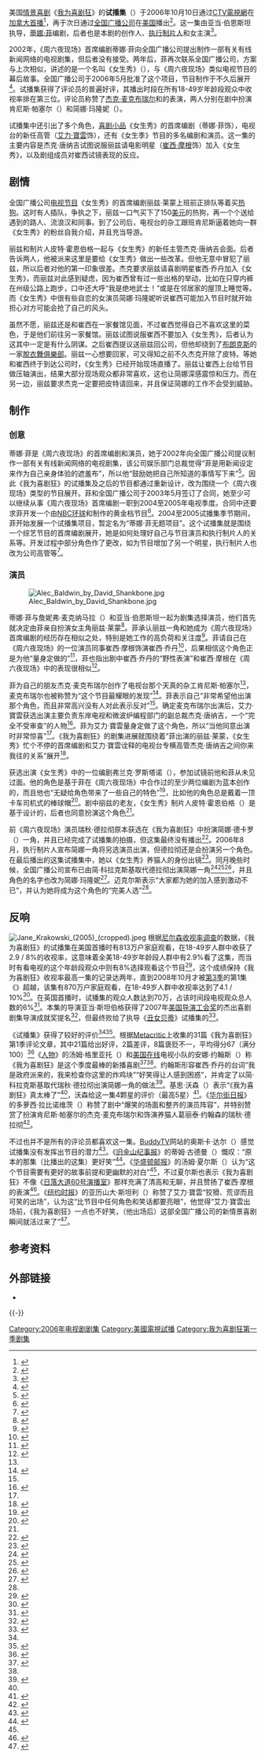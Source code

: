 {{noteTA
|G1=Movie
|G2=Show
|T=zh-cn:试播集 (我为喜剧狂); zh-tw:試播集 (超級製作人); zh-hk:試播集 (娛樂揸Fit人);
|1=zh-cn:我为喜剧狂; zh-tw:超級製作人; zh-hk:娛樂揸Fit人;
|2=zh-hk:珍·嘉露絲姬;zh-cn=简·科拉克斯基;
}}
{{Infobox television episode 
| Title = 试播集
| Series = [[我为喜剧狂|我为喜剧狂]]
| Season = 1
| Episode = 1
| Airdate = 2006年10月10日
| Production = 101
| Writer = [[蒂娜·菲|蒂娜·菲]]
| Director = {{link-en|亚当·伯恩斯坦|Adam Bernstein}}
| Guests = 
* {{link-en|瑞秋·德拉彻|Rachel Dratch}}饰葛丽泰·约翰森（{{lang|en|Greta Johansen}}）
| Episode list = [[我为喜剧狂_(第1季)|《我为喜剧狂》 (第1季)]]<br>[[我为喜剧狂剧集列表|我为喜剧狂剧集列表]]
| Image =<!-- Deleted image removed: [[Image:30_Rock_season_1_episode_1.png|250px]] -->
| Caption= {{ifdc|30 Rock season 1 episode 1.png|log=2012-02-14|date=2012-02}} Tracy makes his first appearance on ''The Girlie Show''
| Photographer=汤姆·霍顿（{{lang|en|Tom Houghton}}）<br>麦克·特林（{{lang|en|Mike Trim}}）
| Next = [[后果_(我为喜剧狂)|后果]]
}}

美国[[情景喜剧|情景喜剧]]《[[我为喜剧狂|我为喜剧狂]]》的'''试播集'''（{{lang-en|Pilot Episode}}）于2006年10月10日通过[[CTV電視網|CTV電視網]]在[[加拿大|加拿大]][[首演|首播]]<ref name="ctvpremieres">{{cite web |url=http://www.ctv.ca/servlet/ArticleNews/show/CTVShows/20060814/Fall2006Schedule/20060816/ |title=Fall 2006 Premiere Dates |accessdate=2008-03-07 |publisher=CTV Television Network |archiveurl=https://web.archive.org/web/20061010184516/http://www.ctv.ca/servlet/ArticleNews/show/CTVShows/20060814/Fall2006Schedule/20060816/ |archivedate=2006-10-10 |deadurl=yes }}</ref>，再于次日通过[[全国广播公司|全国广播公司]]在[[美国|美国]]播出<ref name="premieredate">{{cite news |first=Neil |last=Wilkes |title=NBC announces Fall premiere dates |url=http://www.digitalspy.co.uk/tv/news/a35158/nbc-announces-fall-premiere-dates.html |publisher=Digital Spy |date=2006-07-23 |accessdate=2013-07-28 |archiveurl=https://web.archive.org/web/20121021235737/http://www.digitalspy.co.uk/tv/news/a35158/nbc-announces-fall-premiere-dates.html |archivedate=2012-10-21 |deadurl=no }}</ref>。这一集由亚当·伯恩斯坦执导，[[蒂娜·菲|蒂娜·菲]]编剧，后者也是本剧的创作人、[[执行制片人|执行制片人]]和女主演<ref name="yahoo">{{cite web |url=http://tv.yahoo.com/30-rock/show/pilot/episode/95644 |title=''30 Rock'' "Pilot" |accessdate=2012-03-19 |publisher=Yahoo |archiveurl=https://web.archive.org/web/20120320030446/http://tv.yahoo.com/30-rock/show/pilot/episode/95644 |archivedate=2012-03-20 |deadurl=yes }}</ref>。

2002年，《周六夜现场》首席编剧蒂娜·菲向全国广播公司提出制作一部有关有线新闻网络的电视剧集，但后者没有接受。两年后，菲再次联系全国广播公司，方案与上次相似，讲述的是一个名叫《女生秀》（{{lang|en|''The Girlie Show''}}），与《周六夜现场》类似电视节目的幕后故事。全国广播公司于2006年5月批准了这个项目，节目制作于不久后展开<ref name="greenlit13eps">{{cite news |first=Eric |last=Goldman |title=Upfronts Announcement: NBC's Schedule for 2006–2007 Season |url=http://uk.ign.com/articles/2006/05/16/upfronts-announcement-nbcs-schedule-for-2006-2007-season?page=2 |publisher=IGN |date=2006-05-15 |accessdate=2013-07-28 |archiveurl=https://web.archive.org/web/20120209221502/http://uk.tv.ign.com/articles/708/708855p2.html |archivedate=2012-02-09 |deadurl=no }}</ref>。试播集获得了评论员的普遍好评，其播出时段在所有18-49岁年龄段观众中收视率排在第三位。评论员称赞了[[杰克·麦克布瑞尔|杰克·麦克布瑞尔]]和{{link-en|简·科拉克斯基|Jane Krakowski}}的表演，两人分别在剧中扮演肯尼斯·帕塞尔（{{lang|en|Kenneth Parcell}}）和简娜·玛隆妮（{{lang|en|Jenna Maroney}}）。

试播集中还引出了多个角色，[[喜剧小品|喜剧小品]]《女生秀》的首席编剧{{link-en|丽兹·莱蒙|Liz Lemon}}（蒂娜·菲饰），电视台的新任高管{{link-en|杰克·唐纳吉|Jack Donaghy}}（[[艾力·寶雲|艾力·寶雲]]饰），还有《女生季》节目的多名编剧和演员。这一集的主要内容是杰克·唐纳吉试图说服丽兹请电影明星{{link-en|崔西·乔丹|Tracy Jordan}}（[[崔西·摩根|崔西·摩根]]饰）加入《女生秀》，以及剧组成员对崔西试镜表现的反应。

==剧情==
全国广播公司[[电视节目|电视节目]]《女生秀》的首席编剧丽兹·莱蒙上班前正排队等着买[[热狗|热狗]]。这时有人插队，争执之下，丽兹一口气买下了150[[美元|美元]]的热狗，再一个个送给遇到的路人、流浪汉和同事。到了公司后，电视台的杂工跟班肯尼斯逼着她向一群《女生秀》的粉丝自我介绍，并且充当导游。

丽兹和制片人皮特·霍恩伯格一起与《女生秀》的新任主管杰克·唐纳吉会面。后者告诉两人，他被派来这里是要给《女生秀》做出一些改革。但他无意中冒犯了丽兹，所以后者对他的第一印象很差。杰克要求丽兹请喜剧明星崔西·乔丹加入《女生秀》，而丽兹对此感到疑虑，因为崔西曾有过一些出格的举动，比如在只穿内裤在州级公路上跑步，口中还大呼“我是绝地武士！”或是在邻居家的屋顶上睡觉等。而《女生秀》中很有些自恋的女演员简娜·玛隆妮听说崔西可能加入节目时就开始担心对方可能会抢了自己的风头。

虽然不愿，丽兹还是和崔西在一家餐馆见面，不过崔西觉得自己不喜欢这里的菜色，于是他们前往另一家餐馆。丽兹试图说服崔西不要加入《女生秀》，后者认为这其中一定是有什么阴谋。之后崔西提议送丽兹回公司，但他却绕到了[[布朗克斯|布朗克斯]]的一家[[脫衣舞俱樂部|脫衣舞俱樂部]]。丽兹一心想要回家，可又得知之前不久杰克开除了皮特。等她和崔西终于到达公司时，《女生秀》已经开始现场直播了。丽兹让崔西上台给节目做压轴演出，结果大部分现场观众都非常喜欢，这也让简娜深感震惊和压力。而在另一边，丽兹要求杰克一定要把皮特请回来，并且保证简娜的工作不会受到威胁。

==制作==

===创意===
蒂娜·菲是《周六夜现场》的首席编剧和演员，她于2002年向全国广播公司提议制作一部有关有线新闻网络的电视剧集，该公司娱乐部门总裁{{link-en|凯文·赖利|Kevin Reilly (executive)}}觉得“菲是用新闻设定来作为自己亲身体验的遮羞布”，所以他“鼓励她把自己所知道的事情写下来”<ref name="dev_1">{{cite news |url=http://www.time.com/time/magazine/article/0,9171,1535853,00.html |archivedate=2013-07-13 |deadurl=no |archiveurl=https://web.archive.org/web/20130713073307/http://www.time.com/time/magazine/article/0%2C9171%2C1535853%2C00.html |title=Do Not Adjust Your Set |first=James |last=Poniewozik |accessdate=2007-10-16 |date=2006-09-18 |publisher=''Time'' }}</ref>。因此《我为喜剧狂》的试播集及之后的节目都通过重新设计，改为围绕一个《周六夜现场》类型的节目展开。菲和全国广播公司于2003年5月签订了合同，她至少可以继续从事《周六夜现场》首席编剧一职到2004至2005年电视季度。合同中还要求菲开发一个由[[NBC环球|NBC环球]]和{{link-en|百老汇视频|Broadway Video}}制作的黄金档节目<ref name="dev_2">{{cite news |first=Michael |last=Schneider |title=Peacock updates ''SNL'' anchor's deal |url=http://variety.com/2003/scene/news/peacock-updates-snl-anchor-s-deal-1117885681/ |publisher=''Variety'' |date=2003-05-05 |accessdate=2013-07-28 |archiveurl=https://web.archive.org/web/20121106184357/http://www.variety.com/article/VR1117885681?refCatId=1236 |archivedate=2012-11-06 |deadurl=no }}</ref>。2004至2005试播集季节期间，菲开始发展一个试播集项目，暂定名为“蒂娜·菲无题项目”。这个试播集就是围绕一个综艺节目的首席编剧展开，她是如何处理好自己与节目演员和执行制片人的关系等。开发过程中部分角色作了更改，如为节目增加了另一个明星，执行制片人也改为公司高管等<ref name="dev_3">{{cite news |first=Josef |last=Adalian |coauthors=Schneider, Michael |title=Bruck finds ''Ring'' leader |url=http://variety.com/2005/scene/news/bruck-finds-ring-leader-1117917293/ |publisher=''Variety'' |date=2005-02-01 |accessdate=2013-07-28 |archiveurl=https://web.archive.org/web/20121106184431/http://www.variety.com/article/VR1117917293?refCatId=1236 |archivedate=2012-11-06 |deadurl=no }}</ref>。

===演员===
[[Image:Alec_Baldwin_by_David_Shankbone.jpg|right]]

蒂娜·菲与詹妮弗·麦克纳马拉（{{lang|en|Jennifer McNamara}}）和亚当·伯恩斯坦一起为剧集选择演员，他们首先就决定由菲亲自扮演女主角丽兹·莱蒙<ref name="rockcasting">{{cite web |url=http://www.cinemablend.com/television/Interview-Tina-Fey-Talks-About-30-Rock-Part-1-9723.html |title=Interview: Tina Fey Talks About ''30 Rock'' (Part 1) |accessdate=2013-07-28 |author=West, Kelly |date=2008-04-01 |publisher=Cinema Blend |archiveurl=https://web.archive.org/web/20120417043727/http://www.cinemablend.com/television/Interview-Tina-Fey-Talks-About-30-Rock-Part-1-9723.html |archivedate=2012-04-17 |deadurl=no }}</ref>。菲承认丽兹一角和她成为《周六夜现场》首席编剧的经历存在相似之处，特别是她工作的高负荷和关注度<ref>{{cite video |people=Fey, Tina |date=2008-05-01 |title=Ask Tina: 5/1/08 |url=http://www.nbc.com/30-rock/video/ask-tina-5108/243935/ |publisher=NBC.com |location=New York |accessdate=2013-07-28 |archiveurl=https://web.archive.org/web/20121026120508/http://www.nbc.com/30-rock/video/ask-tina-5108/243935/ |archivedate=2012-10-26 |deadurl=yes }}</ref>。菲请自己在《周六夜现场》的一位演员同事崔西·摩根饰演崔西·乔丹<ref name="dev_5">{{cite journal|first=Nellie|last=Andreeva|title=NBC comedy a reunion for Morgan, Fey|date=2005-12-01|work=The Hollywood Reporter}}</ref>，后果相信这个角色正是为他“量身定做的”<ref name="morgan">{{cite web |url=http://www.ign.com/articles/2006/10/18/ign-interview-30-rocks-tracy-morgan |title=IGN Interview: ''30 Rock's'' Tracy Morgan |accessdate=2013-07-28 |author=Fickett, Travis |date=2006-10-17 |publisher=IGN |archiveurl=https://web.archive.org/web/20120216051847/http://au.tv.ign.com/articles/736/736916p1.html |archivedate=2012-02-16 |deadurl=no }}</ref>，菲也指出剧中崔西·乔丹的“野性表演”和崔西·摩根在《周六夜现场》中的表现很相似<ref>{{cite video |people=Fey, Tina |date=2006-12-14 |title=Ask Tina: 12/14/2006 |url=http://www.movieweb.com/tv/TECOLgKXLpWyHD |publisher=NBC.com |location=New York |accessdate=2013-08-01 }}{{dead link|date=十月 2017 |bot=InternetArchiveBot }}</ref>。

菲为自己的朋友杰克·麦克布瑞尔创作了电视台那个天真的杂工肯尼斯·帕塞尔<ref name="rockcasting" />，麦克布瑞尔也被称赞为“这个节目最耀眼的发现”<ref name="breakout">{{cite news |first=Tom |last=Shales |title=''30 Rock'', Solid Enough to Rebuild a Thursday Foundation |url=http://www.washingtonpost.com/wp-dyn/content/article/2006/11/15/AR2006111501577_pf.html |publisher=''The Washington Post'' |date=2006-11-16 |accessdate=2013-07-28 |deadurl=no |archiveurl=https://web.archive.org/web/20130728021802/http://www.washingtonpost.com/wp-dyn/content/article/2006/11/15/AR2006111501577_pf.html |archivedate=2013-07-28 }}</ref>。菲表示自己“非常希望他出演那个角色，而且非常高兴没有人对此表示反对”<ref name="rockcasting" />。确定麦克布瑞尔出演后，艾力·寶雲获选出演主要负责东岸电视和微波炉编程部门的副总裁杰克·唐纳吉，一个“完全不受审查”的人物<ref name="dev_7">{{cite news |first=Nellie |last=Andreeva |title=Baldwin eyes Fey's NBC pilot |url=http://www.hollywoodreporter.com/hr/search/article_display.jsp?vnu_content_id=1002034584 |publisher=''The Hollywood Reporter'' |date=2007-02-17 |accessdate=2008-04-01 |archiveurl=https://web.archive.org/web/20080505233527/http://www.hollywoodreporter.com/hr/search/article_display.jsp?vnu_content_id=1002034584 |archivedate=2008-05-05 |deadurl=yes }}</ref>。菲为艾力·寶雲量身定做了这个角色，所以“当他同意出演时非常惊喜”<ref name="rockcasting" />。《我为喜剧狂》的剧集进展就围绕着“菲出演的丽兹·莱蒙，《女生秀》忙个不停的首席编剧和艾力·寶雲诠释的电视台专横高管杰克·唐纳吉之间你来我往的关系”展开<ref>{{cite news |first=Marc D. |last=Allan |title=Polished ''Rock'' Rolls On |url=http://www.washingtonpost.com/wp-dyn/content/article/2007/08/22/AR2007082201741.html |publisher=''The Washington Post'' |date=2007-08-26 |accessdate=2013-07-28 |deadurl=no |archiveurl=https://web.archive.org/web/20130728022746/http://www.washingtonpost.com/wp-dyn/content/article/2007/08/22/AR2007082201741.html |archivedate=2013-07-28 }}</ref>。

{{link-en|贾达·弗雷德兰德|Judah Friedlander}}获选出演《女生秀》中的一位编剧弗兰克·罗斯塔诺（{{lang|en|Frank Rossitano}}），参加试镜前他和菲从未见过面。他的角色是基于菲在《周六夜现场》中合作过的至少两位编剧为蓝本创作的，而且他也“无疑给角色带来了一些自己的特色”<ref>{{cite web |url=http://www.post-gazette.com/stories/ae/tuned-in/30-rock-star-rockets-into-pittsburgh-481584/ |title=''30 Rock'' Star Rockets into Pittsburgh |accessdate=2013-07-28 |date=2007-04-19 |publisher=''Pittsburgh Post-Gazette'' |archiveurl=https://web.archive.org/web/20121011062526/http://www.post-gazette.com/stories/ae/tuned-in/30-rock-star-rockets-into-pittsburgh-481584/ |archivedate=2012-10-11 |deadurl=no }}</ref>，比如他的角色总是戴着一顶卡车司机式的棒球帽<ref>{{cite news |first=Irina |last=Aleksander |title=Five Questions for Judah Friedlander |url=http://observer.com/2008/04/five-questions-for-judah-friedlander/ |work= |publisher=''The New York Observer'' |date=2008-04-24 |accessdate=2013-07-28 |archiveurl=https://web.archive.org/web/20120925064758/http://observer.com/2008/04/five-questions-for-judah-friedlander/ |archivedate=2012-09-25 |deadurl=no }}</ref>。剧中丽兹的老友，《女生秀》制片人皮特·霍恩伯格（{{lang|en|Pete Hornberger}}）是基于{{link-en|斯科特·安第斯|Scott Adsit}}设计的，后者也同意扮演这个角色<ref name="rockcasting"/>。

前《周六夜现场》演员瑞秋·德拉彻原本获选在《我为喜剧狂》中扮演简娜·德卡罗（{{lang|en|Jenna DeCarlo}}）一角，并且已经完成了试播集的拍摄，但这集最终没有播出<ref>{{cite news |first=Justin |last=Ravitz |title=Unemployment’s a Downer for ''SNL''-er Dratch |url=http://nymag.com/news/intelligencer/45792/ |publisher=''New York Magazine'' |date=2008-04-07 |accessdate=2013-07-28 |archiveurl=https://web.archive.org/web/20121013011052/http://nymag.com/news/intelligencer/45792/ |archivedate=2012-10-13 |deadurl=no }}</ref>。2006年8月，执行制片人{{link-en|洛恩·迈克尔斯|Lorne Michaels}}宣布简娜一角将另选演员出演，但德拉彻还是会扮演另一个角色。在最后播出的这集试播集中，她以《女生秀》养猫人的身份出镜<ref name="michaelsaboutdratch">{{cite news |first=Michael |last=Schneider |title=Inside Move: Dratch latched to multiple ''Rock'' roles |url=http://variety.com/2006/scene/news/inside-move-dratch-latched-to-multiple-rock-roles-1200342025/ |publisher=''Variety'' |date=2006-08-14 |accessdate=2013-07-28 |archiveurl=https://web.archive.org/web/20120516190758/http://www.variety.com/index.asp?layout=story&articleID=VR1117948462&cs=1 |archivedate=2012-05-16 |deadurl=no }}</ref>。同月晚些时候，全国广播公司宣布已由简·科拉克斯基取代德拉彻出演简娜一角<ref name="dratchout">{{cite news |url=http://www.zap2it.com/tv/news/zap-janekrakowskijoins30rock,0,1779072.story?coll=zap-tv-headlines |title='Ally' Cat Krakowski Joins '30 Rock' |accessdate=2013-07-28 |date=2006-08-17 |publisher=Zap2it |archiveurl=https://web.archive.org/web/20120927030648/http://www.zap2it.com/tv/news/zap-janekrakowskijoins30rock%2C0%2C1779072.story?coll=zap-tv-headlines |archivedate=2012-09-27 |deadurl=yes }}</ref><ref name="dratchout_2">{{cite news |first=Joel |last=Keller |title=Jane Krakowski added to ''30 Rock'' |url=http://www.aoltv.com/2006/08/17/jane-krakowski-added-to-30-rock/ |publisher=''AOL'' TV Squad |date=2008-08-17 |accessdate=2013-07-28 |archiveurl=https://web.archive.org/web/20120813214025/http://www.aoltv.com/2006/08/17/jane-krakowski-added-to-30-rock/ |deadurl=no |archivedate=2012-08-13 }}</ref><ref name="dratchout_3">{{cite news |first=Colin |last=Mahan |title=''30 Rock'' adds Jane Krakowski |url=http://www.tv.com/news/30-rock-adds-jane-krakowski--5917/ |publisher=TV.com |date=2006-08-16 |accessdate=2013-07-28 |archiveurl=https://web.archive.org/web/20080615234403/http://www.tv.com/ally-mcbeal/show/168/story/5917.htmlom_act%3Dconvert%26om_clk%3Dheadlinessh |archivedate=2008-06-15 |deadurl=no }}</ref>，并且角色的名字也改为简娜·玛隆妮<ref>{{cite web |url=http://www.nbc.com/30-rock/about/bio/cast/jane-krakowski/586564/ |archiveurl=https://web.archive.org/web/20130523044230/http://www.nbc.com/30-rock/about/bio/cast/jane-krakowski/586564/ |archivedate=2013-05-23 |deadurl=no |title=''30 Rock'' TV Show, Series – Jane Krakowski |accessdate=2013-08-12 |publisher=NBC }}</ref>。迈克尔斯表示“大家都为她的加入感到激动不已”，并认为她将成为这个角色的“完美人选”<ref name="dratchout" />。

==反响==
[[Image:Jane_Krakowski_(2005)_(cropped).jpeg|upright]]
根据[[尼尔森收视率调查|尼尔森收视率调查]]的数据，《我为喜剧狂》的试播集在美国首播时有813万户家庭观看，在18-49岁人群中收获了2.9 / 8%的收视率，这意味着全美18-49岁年龄段人群中有2.9%看了这集，而当时有看电视的这个年龄段观众中则有8%选择观看这个节目<ref name="ratings_variety">{{cite news |first=Rick |last=Kissell |title=NBC's ''Rock'' solid in premiere |url=http://variety.com/2006/scene/news/nbc-s-rock-solid-in-premiere-1117951807/ |publisher=''Variety'' |date=2006-10-12 |accessdate=2013-07-28 |archiveurl=https://web.archive.org/web/20121106184459/http://www.variety.com/article/VR1117951807?refCatId=1275 |archivedate=2012-11-06 |deadurl=no }}</ref>，这个成绩保持《我为喜剧狂》收视率最高一集的记录达两年，直到2008年10月才被[[我为喜剧狂_(第3季)|第3季]]的第1集《{{link-en|重新来过|Do-Over}}》超越，该集有870万户家庭观看，在18-49岁人群中收视率达到了4.1 / 10%<ref>{{cite news |title='Rock' hits series high |url=http://variety.com/2008/scene/news/rock-hits-series-high-1117995055/ |work=Variety |date=2009-10-31 |accessdate=2013-07-28 |first=Rick |last=Kissell |archiveurl=https://web.archive.org/web/20121106184911/http://www.variety.com/article/VR1117995055?refCatId=14 |archivedate=2012-11-06 |deadurl=no }}</ref>。在英国首播时，试播集的观众人数达到70万，占该时间段电视观众总人数的6%<ref name="ukratings">{{cite news |first=Stephen |last=Brook |title=''Californication'' entices 1m viewers |url=http://www.guardian.co.uk/media/2007/oct/12/tvratings.television |work=The Guardian |publisher=Media Guardian |date=2007-10-12 |accessdate=2013-07-28 |location=London |archiveurl=https://web.archive.org/web/20121111133236/http://www.guardian.co.uk/media/2007/oct/12/tvratings.television |archivedate=2012-11-11 |deadurl=no }}</ref>。本集的导演亚当·斯坦伯格获得了2007年[[美国导演工会奖|美国导演工会奖]]的杰出喜剧剧集导演成就奖提名<ref name="dgaawards07">{{cite web |url=http://www.dga.org/news/dgamonthly-0207/awrdsnews_tvcatsannounce-0207.php3 |title=DGA Announces Nominees for Outstanding Directorial Achievement in the television categories of Dramatic Series Night, Comedy Series, Musical Variety, Reality Programs, Daytime Serials and Children's Programs for 2006 |accessdate=2010-03-27 |work=Newsletter |publisher=Directors Guild of America |archiveurl=https://web.archive.org/web/20100328172116/http://www.dga.org/news/dgamonthly-0207/awrdsnews_tvcatsannounce-0207.php3 |archivedate=2010-03-28 |deadurl=yes |date=2007年2月 }}</ref>，但最终败给了执导《[[丑女贝蒂|丑女贝蒂]]》试播集的{{link-en|理查德·谢柏德|Richard Shepard}}<ref name="dgawinners07">{{cite news |title=Scorsese wins at DGA Awards |url=http://www.variety.com/awardcentral_article/VR1117958629.html?nav=news&categoryid=1983&cs=1 |publisher=''Variety'' |date=2007-02-03 |accessdate=2012-10-17 |archiveurl=https://web.archive.org/web/20121018133611/http://www.variety.com/awardcentral_article/VR1117958629.html?nav=news&categoryid=1983&cs=1 |archivedate=2012-10-18 |deadurl=yes }}</ref>。

《试播集》获得了较好的评价<ref name="metascore" /><ref name="goodreviews">{{cite news |first=Marc |last=D. Allan |date=2007-08-26 |url=http://www.washingtonpost.com/wp-dyn/content/article/2007/08/22/AR2007082201741.html |title=Polished ''Rock'' Rolls On |accessdate=2013-07-28 |publisher=''The Washington Post'' |deadurl=no |archiveurl=https://web.archive.org/web/20130728022746/http://www.washingtonpost.com/wp-dyn/content/article/2007/08/22/AR2007082201741.html |archivedate=2013-07-28 }}</ref>。根据[[Metacritic|Metacritic]]上收集的31篇《我为喜剧狂》第1季评论文章，其中21篇给出好评，2篇差评，8篇褒贬不一，平均得分67（满分100）<ref name="metascore">{{cite web |url=http://www.metacritic.com/tv/30-rock/season-1 |title=''30 Rock''; Series: NBC, Wednesday 8:00 pm (30 minutes) |accessdate=2013-07-28 |publisher=Metacritic |archiveurl=https://web.archive.org/web/20121023065910/http://www.metacritic.com/tv/30-rock |archivedate=2012-10-23 |deadurl=no }}</ref>《[[人物_(雜誌)|人物]]》的汤姆·格里亚托（{{lang|en|Tom Gliatto}}）和[[美国在线|美国在线]]电视小队的安娜·约翰斯（{{lang|en|Anna Johns}}）称《我为喜剧狂》是这个季度最棒的新播喜剧<ref name="peopleweekly">{{cite news |first=Tom |last=Gliatto |title=''30 Rock'' review |format=Magazine |work=People Weekly |page=39 |date=2006-10-16}}</ref><ref name="TV Squad" />。约翰斯形容崔西·乔丹的台词“我是政府派来的，我来检查你这里的炸鸡块”“好笑得让人感到困惑”，并肯定了以简·科拉克斯基取代瑞秋·德拉彻出演简娜一角的做法<ref name="TV Squad">{{cite web |url=http://www.aoltv.com/2006/10/12/30-rock-pilot-series-premiere |first=Anna |last=Johns |date=2006-10-12 |publisher=''AOL'' TV Squad |title=''30 Rock'': "Pilot" (series premiere) |accessdate=2007-09-04 |archiveurl=https://web.archive.org/web/20120729162149/http://www.aoltv.com/2006/10/12/30-rock-pilot-series-premiere/ |archivedate=2012-07-29 |deadurl=no }}</ref>。基思·沃森（{{lang|en|Keith Watson}}）表示“《我为喜剧狂》真太棒了”<ref name="metro" />，沃森给这一集4颗星的评价（最高5星）<ref name="metro">{{cite news |first=Keith |last=Watson |title=Last Night's TV; ''30 Rock'' |format=Newspaper |work=Metro |publisher=''Associated Newspapers Ltd'' |location=Liverpool |page=33 |date=2007-10-12}}</ref>。《[[华尔街日报|华尔街日报]]》的多萝西·拉比诺维茨（{{lang|en|Dorothy Rabinowitz}}）称赞了剧中“爆笑的场面和整齐的演员阵容”，并特别赞赏了扮演肯尼斯·帕塞尔的杰克·麦克布瑞尔和饰演养猫人葛丽泰·约翰森的瑞秋·德拉彻<ref name="wsjreview">{{cite web |url=http://online.wsj.com/article/SB116008368469484155.html |title=This Is the Funny One |accessdate=2013-07-28 |last=Rabinowitz |first=Dorothy |date=2006-10-06 |publisher=''The Wall Street Journal'' |archiveurl=https://web.archive.org/web/20130518183933/http://online.wsj.com/article/SB116008368469484155.html |archivedate=2013-05-18 |deadurl=no }}</ref>。

不过也并不是所有的评论员都喜欢这一集。[[BuddyTV|BuddyTV]]网站的奥斯卡·达尔（{{lang|en|Oscar Dahl}}）感觉试播集没有发挥出节目的潜力<ref>{{cite web |first=Oscar |last=Dahl |url=http://www.buddytv.com/articles/30-rock/30-rock-pilot-review-769.aspx |title=''30 Rock'' Pilot Review |accessdate=2013-07-28 |publisher=BuddyTV |date=2006-10-12 |archiveurl=https://web.archive.org/web/20120206111610/http://www.buddytv.com/articles/30-rock/30-rock-pilot-review-769.aspx |archivedate=2012-02-06 |deadurl=yes }}</ref>。《[[旧金山纪事报|旧金山纪事报]]》的蒂姆·古德曼（{{lang|en|Tim Goodman}}）慨叹：“原本的那集（比播出的这集）更好笑”<ref name="sanfranchronicle">{{cite web |url=http://www.sfgate.com/entertainment/article/Fey-s-show-about-a-show-isn-t-a-very-good-show-2486120.php |title=Fey's show about a show isn't a very good show |accessdate=2013-07-28 |last=Goodman |first=Tim |date=2006-10-11 |publisher=''San Francisco Chronicle'' |archiveurl=https://web.archive.org/web/20121023083934/http://www.sfgate.com/entertainment/article/Fey-s-show-about-a-show-isn-t-a-very-good-show-2486120.php |archivedate=2012-10-23 |deadurl=no }}</ref>。《[[华盛顿邮报|华盛顿邮报]]》的汤姆·夏尔斯（{{lang|en|Tom Shales}}）认为“这个节目需要有更好的故事前提和更幽默的对白”<ref name="washingtonpostreview" />，不过夏尔斯也表示《我为喜剧狂》不像《[[日落大道60号演播室|日落大道60号演播室]]》那样充满了清高和无聊，并且赞扬了崔西·摩根的表演<ref name="washingtonpostreview">{{cite news |url=http://www.washingtonpost.com/wp-dyn/content/article/2006/10/10/AR2006101001454.html |title=Supporting Actors Prop Up the Show In NBC's ''30 Rock'' |accessdate=2013-07-28 |last=Shales |first=Tom |date=2006-10-11 |publisher=''Washington Post'' |deadurl=no |archiveurl=https://web.archive.org/web/20130728052951/http://www.washingtonpost.com/wp-dyn/content/article/2006/10/10/AR2006101001454.html |archivedate=2013-07-28 }}</ref>。《[[纽约时报|纽约时报]]》的亚历山大·斯坦利（{{lang|en|Alessandra Stanley}}）称赞了艾力·寶雲“狡猾、荒谬而且可笑的出场”，认为这“比节目中任何角色和笑话都要亮眼”，他觉得“艾力·寶雲出场前，《我为喜剧狂》一点也不好笑，（他出场后）这部全国广播公司的新情景喜剧瞬间就活过来了”<ref name="nytreview">{{cite news | url = http://www.nytimes.com/2006/10/11/arts/television/11stan.html?_r=3&ref=television&oref=slogin&oref=slogin | title = TV Antics: A Sitcom Mocks Its Milieu | accessdate = 2013-07-28 | last = Stanley | first = Alessandra | date = 2006-10-11 | publisher = The New York Times Company | work = The New York Times}}</ref>。

== 参考资料 ==
{{reflist|colwidth=30em}}

== 外部链接 ==
* {{imdb episode|0849809}}

{{-}}
{{30 Rock Season One}}
{{portal bar|电视剧|美国}}
[[Category:2006年电视剧剧集|Category:2006年电视剧剧集]]
[[Category:美國電視試播|Category:美國電視試播]]
[[Category:我为喜剧狂第一季剧集|Category:我为喜剧狂第一季剧集]]
{{Good article}}